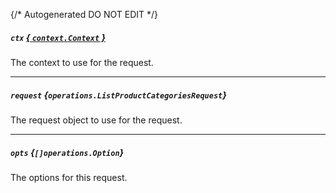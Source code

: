 {/* Autogenerated DO NOT EDIT  */}

##### `ctx` [*{ `context.Context` }*](https://pkg.go.dev/context#Context)
The context to use for the request.

---
##### `request` *{`operations.ListProductCategoriesRequest`}*
The request object to use for the request.
<Collapsible>
    <ListProductCategoriesRequest/>
</Collapsible>

---
##### `opts` *{`[]operations.Option`}*
The options for this request.


